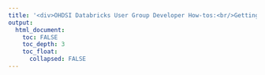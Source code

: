 ---
title: '<div>OHDSI Databricks User Group Developer How-tos:<br/>Getting Started with Databricks JDBC</div>'
output:
  html_document:
    toc: FALSE
    toc_depth: 3
    toc_float:
      collapsed: FALSE
---

<p>

</p>
